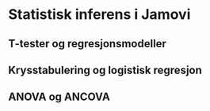 # Statistisk inferens i Jamovi

## T-tester og regresjonsmodeller

## Krysstabulering og logistisk regresjon

## ANOVA og ANCOVA


